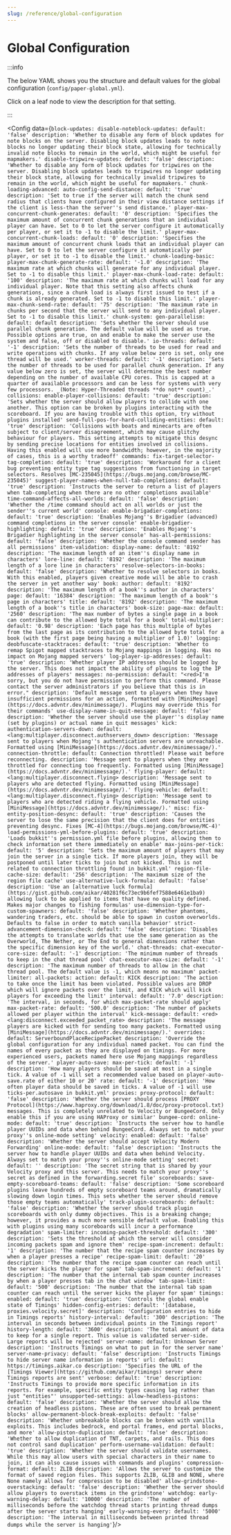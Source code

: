 ```yaml
---
slug: /reference/global-configuration
---
```


# Global Configuration


:::info

The below YAML shows you the structure and default values for the global configuration (`config/paper-global.yml`).

Click on a leaf node to view the description for that setting.

:::

<Config data={`
block-updates:
  disable-noteblock-updates:
    default: 'false'
    description: 'Whether to disable any form of block updates for note blocks on
      the server. Disabling block updates leads to note blocks no longer updating
      their block state, allowing for technically invalid note blocks to remain in
      the world, which might be useful for mapmakers.'
  disable-tripwire-updates:
    default: 'false'
    description: 'Whether to disable any form of block updates for tripwires on the
      server. Disabling block updates leads to tripwires no longer updating their
      block state, allowing for technically invalid tripwires to remain in the world,
      which might be useful for mapmakers.'
chunk-loading-advanced:
  auto-config-send-distance:
    default: 'true'
    description: 'Set to true if the server will match the chunk send radius that
      clients have configured in their view distance settings if the client is less-than
      the server''s send distance.'
  player-max-concurrent-chunk-generates:
    default: '0'
    description: 'Specifies the maximum amount of concurrent chunk generations that
      an individual player can have. Set to 0 to let the server configure it automatically
      per player, or set it to -1 to disable the limit.'
  player-max-concurrent-chunk-loads:
    default: '0'
    description: 'Specifies the maximum amount of concurrent chunk loads that an individual
      player can have. Set to 0 to let the server configure it automatically per player,
      or set it to -1 to disable the limit.'
chunk-loading-basic:
  player-max-chunk-generate-rate:
    default: '-1.0'
    description: 'The maximum rate at which chunks will generate for any individual
      player. Set to -1 to disable this limit.'
  player-max-chunk-load-rate:
    default: '100'
    description: 'The maximum rate at which chunks will load for any individual player.
      Note that this setting also affects chunk generations, since a chunk load is
      always first issued to test if a chunk is already generated. Set to -1 to disable
      this limit.'
  player-max-chunk-send-rate:
    default: '75'
    description: 'The maximum rate in chunks per second that the server will send
      to any individual player. Set to -1 to disable this limit.'
chunk-system:
  gen-parallelism:
    default: default
    description: 'Sets whether the server should use parallel chunk generation. The
      default value will be used as true. Possible options are true, on and enable
      to make the server use the system and false, off or disabled to disable.'
  io-threads:
    default: '-1'
    description: 'Sets the number of threads to be used for read and write operations
      with chunks. If any value below zero is set, only one thread will be used.'
  worker-threads:
    default: '-1'
    description: 'Sets the number of threads to be used for parallel chunk generation.
      If any value below zero is set, the server will determine the best number depending
      on the number of available CPU cores. This is capped at a quarter of available
      processors and can be less for systems with very few processors. _(Note: Hyper-Threaded
      threads **do not** count)_.'
collisions:
  enable-player-collisions:
    default: 'true'
    description: 'Sets whether the server should allow players to collide with one
      another. This option can be broken by plugins interacting with the scoreboard.
      If you are having trouble with this option, try without plugins installed'
  send-full-pos-for-hard-colliding-entities:
    default: 'true'
    description: 'Collisions with boats and minecarts are often subject to client/server
      disagreement, which may cause glitchy behaviour for players. This setting attempts
      to mitigate this desync by sending precise locations for entities involved in
      collisions. Having this enabled will use more bandwidth; however, in the majority
      of cases, this is a worthy tradeoff'
commands:
  fix-target-selector-tag-completion:
    default: 'true'
    description: 'Workaround for a client bug preventing entity type tag suggestions
      from functioning in target selectors. Resolves [MC-235045](https://bugs.mojang.com/browse/MC-235045)'
  suggest-player-names-when-null-tab-completions:
    default: 'true'
    description: 'Instructs the server to return a list of players when tab-completing
      when there are no other completions available'
  time-command-affects-all-worlds:
    default: 'false'
    description: 'Whether the /time command should act on all worlds or just the sender''s
      current world'
console:
  enable-brigadier-completions:
    default: 'true'
    description: 'Enables Mojang''s Brigadier (advanced) command completions in the
      server console'
  enable-brigadier-highlighting:
    default: 'true'
    description: 'Enables Mojang''s Brigadier highlighting in the server console'
  has-all-permissions:
    default: 'false'
    description: 'Whether the console command sender has all permissions'
item-validation:
  display-name:
    default: '8192'
    description: 'The maximum length of an item''s display name in characters'
  lore-line:
    default: '8192'
    description: 'The maximum length of a lore line in characters'
  resolve-selectors-in-books:
    default: 'false'
    description: 'Whether to resolve selectors in books. With this enabled,
      players given creative mode will be able to crash the server in yet another way'
  book:
    author:
      default: '8192'
      description: 'The maximum length of a book''s author in characters'
    page:
      default: '16384'
      description: 'The maximum length of a book''s page in characters'
    title:
      default: '8192'
      description: 'The maximum length of a book''s title in characters'
  book-size:
    page-max:
      default: '2560'
      description: 'The max number of bytes a single page in a book can contribute
        to the allowed byte total for a book'
    total-multiplier:
      default: '0.98'
      description: 'Each page has this multiple of bytes from the last page as its
        contribution to the allowed byte total for a book (with the first page being
        having a multiplier of 1.0)'
logging:
  deobfuscate-stacktraces:
    default: 'true'
    description: 'Whether to remap Spigot mapped stacktraces to Mojang mappings in
      logging. Has no impact on Mojang mapped servers'
  log-player-ip-addresses:
    default: 'true'
    description: 'Whether player IP addresses should be logged by the server. This
      does not impact the ability of plugins to log the IP addresses of players'
messages:
  no-permission:
    default: "<red>I'm sorry, but you do not have permission to perform this command.
      Please contact the server administrators if you believe that this is in error."
    description: 'Default message sent to players when they have insufficient permissions
      for an action, formatted with [MiniMessage](https://docs.advntr.dev/minimessage/). Plugins may override this for their commands'
  use-display-name-in-quit-message:
    default: 'false'
    description: 'Whether the server should use the player''s display name (set by
      plugins) or actual name in quit messages'
  kick:
    authentication-servers-down:
      default: <lang:multiplayer.disconnect.authservers_down>
      description: 'Message sent to players when Mojang''s authentication servers
        are unreachable. Formatted using [MiniMessage](https://docs.advntr.dev/minimessage/).'
    connection-throttle:
      default: Connection throttled! Please wait before reconnecting.
      description: 'Message sent to players when they are throttled for connecting
        too frequently. Formatted using [MiniMessage](https://docs.advntr.dev/minimessage/).'
    flying-player:
      default: <lang:multiplayer.disconnect.flying>
      description: 'Message sent to players who are detected flying. Formatted using [MiniMessage](https://docs.advntr.dev/minimessage/).'
    flying-vehicle:
      default: <lang:multiplayer.disconnect.flying>
      description: 'Message sent to players who are detected riding a flying vehicle. Formatted using [MiniMessage](https://docs.advntr.dev/minimessage/).'
misc:
  fix-entity-position-desync:
    default: 'true'
    description: 'Causes the server to lose the same precision that the client does
      for entities preventing desync. Fixes [MC-4](https://bugs.mojang.com/browse/MC-4)'
  load-permissions-yml-before-plugins:
    default: 'true'
    description: 'Loads bukkit''s permission.yml file before plugins, allowing them
      to check information set there immediately on enable'
  max-joins-per-tick:
    default: '5'
    description: 'Sets the maximum amount of players that may join the server in a
      single tick. If more players join, they will be postponed until later ticks
      to join but not kicked. This is not related to connection throttling found in
      bukkit.yml'
  region-file-cache-size:
    default: '256'
    description: 'The maximum size of the region file cache'
  use-alternative-luck-formula:
    default: 'false'
    description: 'Use an [alternative luck formula](https://gist.github.com/aikar/40281f6c73ec9b6fef7588e6461e1ba9)
      allowing luck to be applied to items that have no quality defined. Makes major
      changes to fishing formulas'
  use-dimension-type-for-custom-spawners:
    default: 'false'
    description: 'Whether phantoms, wandering traders, etc. should be able to spawn
      in custom overworlds. Defaults to false in order to match vanilla behavior'
  strict-advancement-dimension-check:
    default: 'false'
    description: 'Disables the attempts to translate worlds that use the
      same generation as the Overworld, The Nether, or The End to general dimensions
      rather than the specific dimension key of the world.'
  chat-threads:
    chat-executor-core-size:
      default: '-1'
      description: 'The minimum number of threads to keep in the chat thread pool'
    chat-executor-max-size:
      default: '-1'
      description: 'The maximum number of threads to allow in the chat thread pool. The default value is -1, which means no maximum'
packet-limiter:
  all-packets:
    action:
      default: KICK
      description: 'The action to take once the limit has been violated. Possible
        values are DROP which will ignore packets over the limit, and KICK which will
        kick players for exceeding the limit'
    interval:
      default: '7.0'
      description: 'The interval, in seconds, for which max-packet-rate should apply'
    max-packet-rate:
      default: '500.0'
      description: 'The number of packets allowed per player within the interval'
  kick-message:
    default: <red><lang:disconnect.exceeded_packet_rate>
    description: 'The message players are kicked with for sending too many packets. Formatted using [MiniMessage](https://docs.advntr.dev/minimessage/).'
  overrides:
    default: ServerboundPlaceRecipePacket
    description: 'Override the global configuration for any individual named packet.
      You can find the names of every packet as they are displayed on timings. For
      more experienced users, packets named here use Mojang mappings regardless of
      the server.'
player-auto-save:
  max-per-tick:
    default: '-1'
    description: 'How many players should be saved at most in a single tick. A value
      of -1 will set a recommended value based on player-auto-save.rate of either
      10 or 20'
  rate:
    default: '-1'
    description: 'How often player data should be saved in ticks. A value of -1 will
      use ticks-per.autosave in bukkit.yml'
proxies:
  proxy-protocol:
    default: 'false'
    description: 'Whether the server should process [PROXY Protocol](https://www.haproxy.org/download/1.8/doc/proxy-protocol.txt)
      messages. This is completely unrelated to Velocity or BungeeCord. Only enable
      this if you are using HAProxy or similar'
  bungee-cord:
    online-mode:
      default: 'true'
      description: 'Instructs the server how to handle player UUIDs and data when
        behind BungeeCord. Always set to match your proxy''s online-mode setting'
  velocity:
    enabled:
      default: 'false'
      description: 'Whether the server should accept Velocity Modern Forwarding'
    online-mode:
      default: 'false'
      description: 'Instructs the server how to handle player UUIDs and data when
        behind Velocity. Always set to match your proxy''s online-mode setting'
    secret:
      default: ''
      description: 'The secret string that is shared by your Velocity proxy and this
        server. This needs to match your proxy''s secret as defined in the forwarding.secret
        file'
scoreboards:
  save-empty-scoreboard-teams:
    default: 'false'
    description: 'Some scoreboard plugins leave hundreds of empty scoreboard teams
      around, dramatically slowing down login times. This sets whether the server
      should remove those empty teams automatically'
  track-plugin-scoreboards:
    default: 'false'
    description: 'Whether the server should track plugin scoreboards with only dummy
      objectives. This is a breaking change; however, it provides a much more sensible
      default value. Enabling this with plugins using many scoreboards will incur
      a performance degradation'
spam-limiter:
  incoming-packet-threshold:
    default: '300'
    description: 'Sets the threshold at which the server will consider incoming packets
      spam and ignore them'
  recipe-spam-increment:
    default: '1'
    description: 'The number that the recipe spam counter increases by when a player
      presses a recipe'
  recipe-spam-limit:
    default: '20'
    description: 'The number that the recipe spam counter can reach until the server
      kicks the player for spam'
  tab-spam-increment:
    default: '1'
    description: 'The number that the internal tab spam counter increases by when
      a player presses tab in the chat window'
  tab-spam-limit:
    default: '500'
    description: 'The number that the internal tab spam counter can reach until the
      server kicks the player for spam'
timings:
  enabled:
    default: 'true'
    description: 'Controls the global enable state of Timings'
  hidden-config-entries:
    default: '[database, proxies.velocity.secret]'
    description: 'Configuration entries to hide in Timings reports'
  history-interval:
    default: '300'
    description: 'The interval in seconds between individual points in the Timings
      report'
  history-length:
    default: '3600'
    description: 'The total amount of data to keep for a single report. This value
      is validated server-side. Large reports will be rejected'
  server-name:
    default: Unknown Server
    description: 'Instructs Timings on what to put in for the server name'
  server-name-privacy:
    default: 'false'
    description: 'Instructs Timings to hide server name information in reports'
  url:
    default: https://timings.aikar.co
    description: 'Specifies the URL of the [Timings Viewer](https://github.com/aikar/timings)
      server where Timings reports are sent'
  verbose:
    default: 'true'
    description: 'Instructs Timings to provide more specific information in its reports.
      For example, specific entity types causing lag rather than just "entities"'
unsupported-settings:
  allow-headless-pistons:
    default: 'false'
    description: 'Whether the server should allow the creation of headless pistons.
      These are often used to break permanent blocks'
  allow-permanent-block-break-exploits:
    default: 'false'
    description: 'Whether unbreakable blocks can be broken with vanilla exploits.
      This includes bedrock, end portal frames, end portal blocks, and more'
  allow-piston-duplication:
    default: 'false'
    description: 'Whether to allow duplication of TNT, carpets, and rails. This does
      not control sand duplication'
  perform-username-validation:
    default: 'true'
    description: 'Whether the server should validate usernames. While this may allow
      users with special characters in their name to join, it can also cause issues
      with commands and plugins'
  compression-format:
    default: ZLIB
    description: 'Allows the server to customize the format of saved region files.
      This supports ZLIB, GLIB and NONE, where None namely allows for compression
      to be disabled'
  allow-grindstone-overstacking:
    default: 'false'
    description: 'Whether the server should allow players to overstack items in the
      grindstone'
watchdog:
  early-warning-delay:
    default: '10000'
    description: 'The number of milliseconds before the watchdog thread starts printing
      thread dumps after the server starts hanging'
  early-warning-every:
    default: '5000'
    description: 'The interval in milliseconds between printed thread dumps while
      the server is hanging'
`}/>
